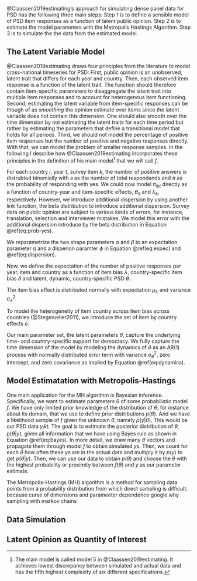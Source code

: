 @Claassen2019estimating's approach for simulating dense panel data for PSD has the following three main steps: Step 1 is to define a sensible model of PSD item responses as a function of latent public opinion. Step 2 is to estimate the model parameters with the Metropolis Hastings Algorithm. Step 3 is to simulate the the data from the estimated model.

## The Latent Variable Model

@Claassen2019estimating draws four principles from the literature to model cross-national timeseries for PSD: First, public opinion is an unobserved, latent trait that differs for each year and country. Then, each observed item response is a function of the latent trait. The function should therefore contain item-specific parameters to disaggregate the latent trait into multiple item responses and to account for heterogenous item functioning. Second, estimating the latent variable from item-specific responses can be though of as *smoothing* the opinion estimate over items since the latent variable does not contain this dimension. One should also smooth over the time dimension by not estimating the latent traits for each time period but rather by estimating the parameters that define a transitional model that holds for all periods. Third, we should not model the percentage of positive item responses but the number of positive and negative responses directly. With that, we can model the problem of smaller response samples. In the following I describe how @Claassen2019estimating incorporates these principles in the definition of his main model^[The main model is called model 5 in @Claassen2019estimating. It achieves lowest discrepancy between simulated and actual data and has the fifth highest complexity of six different specifications.] that we will call $f$.\newline


\noindent
For each country $i$, year $t$, survey item $k$, the number of positive answers is distrubted binomially with $s$ as the number of total respondands and $\pi$ as the probability of responding with yes.
\begin{equation}
(\#eq:num-resp)
y_{ikt} \sim \text{Binomial}(s_{ikt}, \pi_{ikt})
\end{equation}
We could now model $\pi_{ikt}$ directly as a function of country-year and item-specific effects, $\theta_{it}$ and $\lambda_k$, respectively. However, we introduce additional dispersion by using another link function, the beta distribution to introduce additional dispersion. Survey data on public opinion are subject to various kinds of errors, for instance, translation, selection and interviewer mistakes. We model this error with the additional dispersion introduce by the beta distribution in Equation \@ref(eq:prob-yes).

\begin{equation}
(\#eq:prob-yes)
\pi_{ikt} \sim \text{Beta}(\alpha_{ikt}, \pi_{ikt})
\end{equation}

\noindent
We reparametrize the two shape parameters $\alpha$ and $\beta$ to an expectation parameter $\eta$ and a disperion paramter $\phi$ in Equation \@ref(eq:expec) and \@ref(eq:dispersion).

\begin{equation}
(\#eq:expec)
\alpha_{ikt} = \phi \eta_{ikt}
\end{equation}

\begin{equation}
(\#eq:dispersion)
\beta_{ikt} = \phi (1 - \eta_{ikt})
\end{equation}

\noindent
Now, we define the expectation of the number of positive responses per year, item and country as a function of item bias $\lambda$, country-specific item bias $\delta$ and latent, dynamic, country-specific PSD $\theta$.

\begin{equation}
(\#eq:latent-country-year)
\eta_{ikt} = \text{logit}^{-1}(\lambda_k + \delta_{ik} + \theta_{it})
\end{equation}

\noindent
The item bias effect is distributed normally with expectation $\mu_{\lambda}$ and variance $\sigma_{\lambda}^2$. 

\begin{equation}
(\#eq:item-intercept)
\lambda_k = \mathcal{N}(\mu_{\lambda}, \sigma_{\lambda}^2)
\end{equation}

\noindent
To model the heterogeneity of item country across item bias across countries (@Stegmueller2011), we introduce the set of item by country effects $\delta$.

\begin{equation}
(\#eq:country-effects)
\delta_k = \mathcal{N}(0, \sigma_{\delta}^2)
\end{equation}

\noindent
Our main parameter set, the latent parameters $\theta$, capture the underlying time- and country-specific support for democracy. We fully capture the time dimension of the model by modeling the dynamics of $\theta$ as an AR(1) process with normally distributed error term with variance $\sigma_{\theta}^2$, zero intercept, and zero covariance as implied by Equation \@ref(eq:dynamics).

\begin{equation}
(\#eq:dynamics)
\theta_{it} = \mathcal{N}(\theta_{i,t-1}, \sigma_{\theta}^2)
\end{equation}

## Model Estimatation with Metropolis-Hastings

One main application for the MH algorithm is Bayesian inference. Specifically, we want to estimate parameters $\theta$ of some probabilistic model $f$. We have only limited prior knowledge of the distribution of $\theta$, for instance about its domain, that we use to define prior distributions $p(\theta)$. And we have a likelihood sample of $f$ given the unknown $\theta$, namely $p(y|\theta)$. This would be our PSD data $y_ikt$. The goal is to estimate the posterior distribution of $\theta$, $p(\theta|y)$, given all information that we have using Bayes rule as shown in Equation \@ref(eq:bayes). In more detail, we draw many $\theta$ vectors and propagate them through model $f$ to obtain simulated $y$s. Then, we count for each $\theta$ how often these $y$s are in the actual data and multiply it by $p(y)$ to get $p(\theta|y)$. Then, we can use our data to obtain $p(\theta)$ and choose the $\theta$ with the highest probability or proximity between $f(\theta)$ and $y$ as our parameter estimate.

\begin{equation}
(\#eq:bayes)
$p(\theta|y) = \frac{\mathcal{L}(y|\theta)p(\theta)}{P(y)} \propto \mathcal{L}(y|\theta)p(\theta)$
\end{equation}


\noindent
The Metropolis-Hastings (MH) algorithm is a method for sampling data points from a probability distribution from which direct sampling is difficult. because curse of dimensions and parameeter dependence
google why sampling with markov chains
\newline

\noindent




## Data Simulation

## Latent Opinion as Quantity of Interest